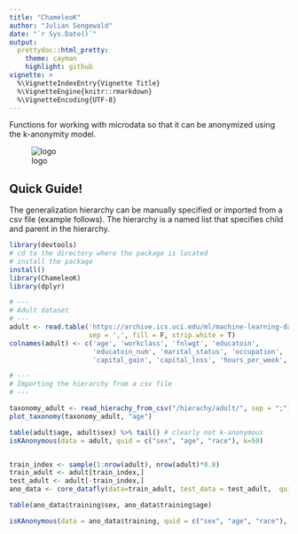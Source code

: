 ---
title: "ChameleoK"
author: "Julian Sengewald"
date: "`r Sys.Date()`"
output:
  prettydoc::html_pretty:
    theme: cayman
    highlight: github
vignette: >
  %\VignetteIndexEntry{Vignette Title}
  %\VignetteEngine{knitr::rmarkdown}
  %\VignetteEncoding{UTF-8}
---

Functions for working with microdata so that it can be anonymized using the k-anonymity model.

![logo](logo.png)

## Quick Guide!

The generalization hierarchy can be manually specified or imported from a csv file (example follows). 
The hierarchy is a named list that specifies child and parent in the hierarchy.

```{r}
library(devtools)
# cd to the directory where the package is located
# install the package
install()
library(ChameleoK)
library(dplyr)

# ---
# Adult dataset
# ---
adult <- read.table('https://archive.ics.uci.edu/ml/machine-learning-databases/adult/adult.data', 
                    sep = ',', fill = F, strip.white = T)
colnames(adult) <- c('age', 'workclass', 'fnlwgt', 'educatoin', 
                     'educatoin_num', 'marital_status', 'occupation', 'relationship', 'race', 'sex', 
                     'capital_gain', 'capital_loss', 'hours_per_week', 'native_country', 'income')

# ---
# Importing the hierarchy from a csv file
# ---

taxonomy_adult <- read_hierachy_from_csv("/hierachy/adult/", sep = ";")
plot_taxonomy(taxonomy_adult, "age")

table(adult$age, adult$sex) %>% tail() # clearly not k-anonymous
isKAnonymous(data = adult, quid = c("sex", "age", "race"), k=50)


train_index <- sample(1:nrow(adult), nrow(adult)*0.8)
train_adult <- adult[train_index,]
test_adult <- adult[-train_index,]
ano_data <- core_datafly(data=train_adult, test_data = test_adult,  quid=c("sex", "age", "race"), k=50, taxonomy=taxonomy_adult)

table(ano_data$training$sex, ano_data$training$age)

isKAnonymous(data = ano_data$training, quid = c("sex", "age", "race"), k=50)
```

